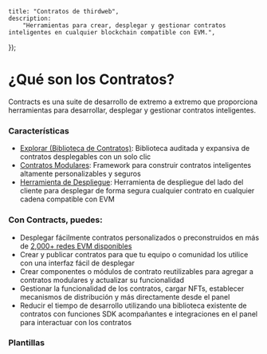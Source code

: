 
	title: "Contratos de thirdweb",
	description:
		"Herramientas para crear, desplegar y gestionar contratos inteligentes en cualquier blockchain compatible con EVM.",
});

# ¿Qué son los Contratos?

Contracts es una suite de desarrollo de extremo a extremo que proporciona herramientas para desarrollar, desplegar y gestionar contratos inteligentes.

### Características

- [Explorar (Biblioteca de Contratos)](/contracts/explore/overview): Biblioteca auditada y expansiva de contratos desplegables con un solo clic
- [Contratos Modulares](/contracts/modular-contracts/overview): Framework para construir contratos inteligentes altamente personalizables y seguros
- [Herramienta de Despliegue](/contracts/deploy/overview): Herramienta de despliegue del lado del cliente para desplegar de forma segura cualquier contrato en cualquier cadena compatible con EVM

<OpenSourceCard title="Contratos" href="https://github.com/thirdweb-dev/contracts" />

### Con Contracts, puedes:

- Desplegar fácilmente contratos personalizados o preconstruidos en más de [2,000+ redes EVM disponibles](https://thirdweb.com/chainlist)
- Crear y publicar contratos para que tu equipo o comunidad los utilice con una interfaz fácil de desplegar
- Crear componentes o módulos de contrato reutilizables para agregar a contratos modulares y actualizar su funcionalidad
- Gestionar la funcionalidad de los contratos, cargar NFTs, establecer mecanismos de distribución y más directamente desde el panel
- Reducir el tiempo de desarrollo utilizando una biblioteca existente de contratos con funciones SDK acompañantes e integraciones en el panel para interactuar con los contratos

### Plantillas

<ExpandableGrid>

<GithubTemplateCard
	title="Hardhat JavaScript Starter"
	href="https://github.com/thirdweb-example/hardhat-javascript-starter"
/>

<GithubTemplateCard
	title="Hardhat TypeScript Starter"
	href="https://github.com/thirdweb-example/hardhat-typescript-starter"
/>

<GithubTemplateCard
	title="Forge Starter"
	href="https://github.com/thirdweb-example/forge-starter"
/>

<GithubTemplateCard
	title="Solidity Hello World"
	href="https://github.com/thirdweb-example/solidity-hello-world"
/>

<GithubTemplateCard
	title="Smart Account Upgrades"
	href="https://github.com/thirdweb-example/smart-account-upgrades"
/>

<GithubTemplateCard
	title="Contrato de Lealtad por Niveles"
	href="https://github.com/thirdweb-example/tiered-loyalty-contract"
/>

<GithubTemplateCard
	title="ERC-6551"
	href="https://github.com/thirdweb-example/erc-6551"
/>

<GithubTemplateCard
	title="Nodo Local de Anvil"
	href="https://github.com/thirdweb-example/anvil-local-node"
/>

<GithubTemplateCard
	title="Token Soulbound"
	href="https://github.com/thirdweb-example/soulbound-token"
/>

<GithubTemplateCard
	title="Metadatos de NFT en cadena"
	href="https://github.com/thirdweb-example/on-chain-nft-metadata"
/>

<GithubTemplateCard
	title="Colección de NFT ERC-721 con Despliegue y Hardhat"
	href="https://github.com/thirdweb-example/erc721a-thirdweb-deploy"
/>

<GithubTemplateCard
	title="Cuenta con Acceso Controlado por Token"
	href="https://github.com/thirdweb-example/token-gated-account"
/>

</ExpandableGrid>
